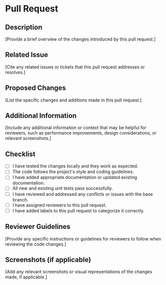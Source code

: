 # Pull Request

## Description

[Provide a brief overview of the changes introduced by this pull request.]

## Related Issue

[Cite any related issues or tickets that this pull request addresses or resolves.]

## Proposed Changes

[List the specific changes and additions made in this pull request.]

## Additional Information

[Include any additional information or context that may be helpful for reviewers, such as performance improvements, design considerations, or relevant screenshots.]

## Checklist

- [ ] I have tested the changes locally and they work as expected.
- [ ] The code follows the project's style and coding guidelines.
- [ ] I have added appropriate documentation or updated existing documentation.
- [ ] All new and existing unit tests pass successfully.
- [ ] I have reviewed and addressed any conflicts or issues with the base branch.
- [ ] I have assigned reviewers to this pull request.
- [ ] I have added labels to this pull request to categorize it correctly.

## Reviewer Guidelines

[Provide any specific instructions or guidelines for reviewers to follow when reviewing the code changes.]

## Screenshots (if applicable)

[Add any relevant screenshots or visual representations of the changes made, if applicable.]

